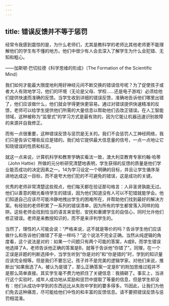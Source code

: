 ```yaml
---
---
---
```

title: 错误反馈并不等于惩罚
---




经常令我感到震惊的是，为什么老师们，尤其是教科学的老师比其他老师更不能理解他们的学生有不懂的地方。他们中很少有人会去深入了解学生为什么会犯错、无知和粗心。

——加斯顿·巴切拉德《科学思维的形成》（The Formation of the Scientific Mind）

我们如何才能最大限度地利用好神经元间不断交换的错误信号呢？为了促使孩子或者大人有效地学习，他们的环境（无论是父母、学校……还是电子游戏）必须给他们提供快速而准确的反馈。当学生收到详细的错误反馈，准确地告诉他们哪里出错了，他们应该做什么，他们就会学得更快更容易。通过对错误提供快速精准的反馈，老师可以给学生提供他们所需的大量信息以帮助他们去改正错误。在人工智能领域，这种被称为“监督式”的学习方式是最有效的，因为它能让机器迅速识别故障的来源并自我修正。

而有一点很重要，这种错误反馈与惩罚是无关的。我们不会惩罚人工神经网络，我们只是告诉它哪些反应是错的。我们给它提供最大信息量的信号，一点一点地让它知晓错误的性质和标志。

就这一点来说，计算机科学和教育学确实看法一致，澳大利亚教育专家约翰·哈蒂（John Hattie）所做的元分析研究清楚地表明，学生获得的反馈的质量是他们学业能否成功的决定因素之一。14为学习设定一个明确的目标，并且让学生循序渐进地达成这一目标，而不是夸大他们犯的不可避免的错误，这是成功的关键。

优秀的老师非常清楚这些观点，他们每天都在验证那句格言：人非圣贤孰能无过。他们以善意的眼光看待学生的错误，因为他们知道没有人可以不犯错就能学会。他们知道自己应该尽可能冷静地拽出学生的困难所在，并帮助他们找到最好的解决方案。有经验的老师积累了一系列的错误清单，因为所有的学生都曾落入同样的陷阱。这些老师会找到恰当的语言来安慰、安抚和重建学生的自信心，同时允许他们修正错误。老师是来教授知识的，而不是来评判学生的。

当然了，理性的人可能会说：“严格来说，这不就是等价的吗？告诉学生他们应该做什么和告诉他们做错了不是一样吗？”这个说法不完全正确。当然从纯逻辑的角度看，这个说法是对的：如果一个问题只有两个可能的答案，A或B，而学生错误地选择了A，老师告诉他正确的答案是B，就等于告诉他“你错了”。同理，在一个正误是非题的判断选择中，当学生听到“你是对的”和“你是错的”时，学到的知识量应该完全相等。但是我们不要忘记，孩子并不是完美的逻辑学家。对他们来说，推断出“如果我选了A，被认为是错了，那么正确答案一定是B”的附加思维过程并不是那么简单直接。其实学生毫不费力地抓住了关键信息：我搞砸了。事实上，当进行这个实验时，成年人成功地从奖励和惩罚中提取了等量的信息，但是学生却没有：他们从成功中学到的东西远比从失败中学到的要多得多。15因此，让我们为他们免去这种痛苦，尽可能给他们中性的和丰富的反馈信息。请不要把错误反馈与惩罚相混淆。